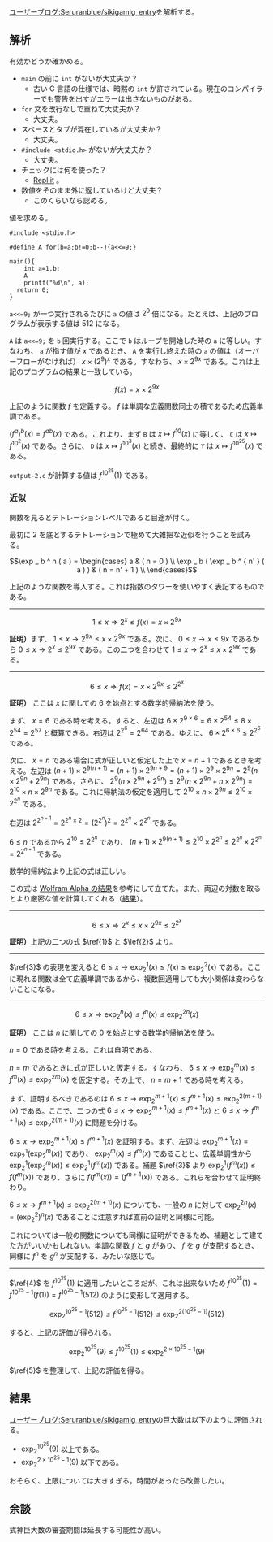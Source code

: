 [https://googology.wikia.org/ja/wiki/%E3%83%A6%E3%83%BC%E3%82%B6%E3%83%BC%E3%83%96%E3%83%AD%E3%82%B0:Seruranblue/sikigamig_entry?oldid=23186 ユーザーブログ:Seruranblue/sikigamig_entry]を解析する。

== 解析 ==

有効かどうか確かめる。

* <code>main</code> の前に <code>int</code> がないが大丈夫か？
** 古い C 言語の仕様では、暗黙の <code>int</code> が許されている。現在のコンパイラーでも警告を出すがエラーは出さないものがある。
* <code>for</code> 文を改行なしで重ねて大丈夫か？
** 大丈夫。
* スペースとタブが混在しているが大丈夫か？
** 大丈夫。
* <code><nowiki>#include <stdio.h></nowiki></code> がないが大丈夫か？
** 大丈夫。
* チェックには何を使った？
** [https://repl.it/languages/c Repl.it] 。
* 数値をそのまま外に返しているけど大丈夫？
** このくらいなら認める。

値を求める。

<pre>
#include <stdio.h>

#define A for(b=a;b!=0;b--){a<<=9;}

main(){
    int a=1,b;
    A
	printf("%d\n", a);
  return 0;
}
</pre>

<code>a<<=9;</code> が一つ実行されるたびに <code>a</code> の値は \( 2 ^ 9 \) 倍になる。たとえば、上記のプログラムが表示する値は \( 512 \) になる。

<code>A</code> は <code>a<<=9;</code> を <code>b</code> 回実行する。ここで <code>b</code> はループを開始した時の <code>a</code> に等しい。すなわち、 <code>a</code> が指す値が \( x \) であるとき、 <code>A</code> を実行し終えた時の <code>a</code> の値は（オーバーフローがなければ） \( x \times { ( 2 ^ 9 ) } ^ x \) である。すなわち、 \( x \times 2 ^ { 9 x } \) である。これは上記のプログラムの結果と一致している。

\[ f ( x ) = x \times 2 ^ { 9 x } \]

上記のように関数 \( f \) を定義する。 \( f \) は単調な広義関数同士の積であるため広義単調である。

\( { ( f ^ a ) } ^ b ( x ) = f ^ { a b } ( x ) \) である。これより、まず <code>B</code> は \( x \mapsto f ^ { 10 } ( x ) \) に等しく、 <code>C</code> は \( x \mapsto f ^ { { 10 } ^ 2 } ( x ) \) である。さらに、 <code>D</code> は \( x \mapsto f ^ { { 10 } ^ 3 } ( x ) \) と続き、最終的に <code>Y</code> は \( x \mapsto f ^ { { 10 } ^ { 25 } } ( x ) \) である。

<code>output-2.c</code> が計算する値は \( f ^ { { 10 } ^ { 25 } } ( 1 ) \) である。

=== 近似 ===

関数を見るとテトレーションレベルであると目途が付く。

最初に 2 を底とするテトレーションで極めて大雑把な近似を行うことを試みる。

\[ \exp _ b ^ n ( a ) = \begin{cases} a & ( n = 0 ) \\ \exp _ b ( \exp _ b ^ { n' } ( a ) ) & ( n = n' + 1 ) \\ \end{cases} \]

上記のような関数を導入する。これは指数のタワーを使いやすく表記するものである。

----

\[ 1 \le x \Longrightarrow 2 ^ x \le f ( x ) = x \times 2 ^ { 9 x } \tag{1} \]

'''証明）'''まず、 \( 1 \le x \rightarrow 2 ^ { 9 x } \le x \times 2 ^ { 9 x } \) である。次に、 \( 0 \le x \rightarrow x \le 9 x \) であるから \( 0 \le x \rightarrow 2 ^ x \le 2 ^ { 9 x } \) である。この二つを合わせて \( 1 \le x \rightarrow 2 ^ x \le x \times 2 ^ { 9 x } \) である。

----

\[ 6 \le x \Longrightarrow f ( x ) = x \times 2 ^ { 9 x } \le 2 ^ { 2 ^ x } \tag{2} \]

{{User:Hexirp/tcu}}
'''証明）'''
{{User:Hexirp/tcm}}
ここは \( x \) に関しての \( 6 \) を始点とする数学的帰納法を使う。

まず、 \( x = 6 \) である時を考える。すると、左辺は \( 6 \times 2 ^ { 9 \times 6 } = 6 \times 2 ^ { 54 } \le 8 \times 2 ^ { 54 } = 2 ^ { 57 } \) と概算できる。右辺は \( 2 ^ { 2 ^ 6 } = 2 ^ { 64 } \) である。ゆえに、 \( 6 \times 2 ^ { 6 \times 6 } \le 2 ^ { 2 ^ 6 } \) である。

次に、 \( x = n \) である場合に式が正しいと仮定した上で \( x = n + 1 \) であるときを考える。左辺は \( ( n + 1 ) \times 2 ^ { 9 ( n + 1 ) } = ( n + 1 ) \times 2 ^ { 9 n + 9 } = ( n + 1 ) \times 2 ^ 9 \times 2 ^ { 9 n } = 2 ^ 9 ( n \times 2 ^ { 9 n } + 2 ^ { 9 n } ) \) である。さらに、 \( 2 ^ 9 ( n \times 2 ^ { 9 n } + 2 ^ { 9 n } ) \le 2 ^ 9 ( n \times 2 ^ { 9 n } + n \times 2 ^ { 9 n } ) = 2 ^ { 10 } \times n \times 2 ^ { 9 n } \) である。これに帰納法の仮定を適用して \( 2 ^ { 10 } \times n \times 2 ^ { 9 n } \le 2 ^ { 10 } \times 2 ^ { 2 ^ n } \) である。

右辺は \( 2 ^ { 2 ^ { n + 1 } } = 2 ^ { 2 ^ n \times 2 } = { \big( 2 ^ { 2 ^ n } \big) } ^ 2 = 2 ^ { 2 ^ n } \times 2 ^ { 2 ^ n } \) である。

\( 6 \le n \) であるから \( 2 ^ { 10 } \le 2 ^ { 2 ^ n } \) であり、 \( ( n + 1 ) \times 2 ^ { 9 ( n + 1 ) } \le 2 ^ { 10 } \times 2 ^ { 2 ^ n } \le 2 ^ { 2 ^ n } \times 2 ^ { 2 ^ n } = 2 ^ { 2 ^ { n + 1 } } \) である。

数学的帰納法より上記の式は正しい。
{{User:Hexirp/tcl}}

この式は [https://www.wolframalpha.com/input/?i=2%5E%282%5Ex%29%3Dx*2%5E%289x%29&lang=ja Wolfram Alpha の結果]を参考にして立てた。また、両辺の対数を取るとより厳密な値を計算してくれる（[https://www.wolframalpha.com/input/?i=2%5Ex%3Dlog_2%28x*2%5E%289x%29%29&lang=ja 結果]）。

----

\[ 6 \le x \Longrightarrow 2 ^ x \le x \times 2 ^ { 9 x } \le 2 ^ { 2 ^ x } \tag{3} \]

'''証明）'''上記の二つの式 \( \ref{1} \) と \( \lef{2} \) より。

----

\( \ref{3} \) の表現を変えると \( 6 \le x \rightarrow \exp _ 2 ^ 1 ( x ) \le f ( x ) \le \exp _ 2 ^ 2 ( x ) \) である。ここに現れる関数は全て広義単調であるから、複数回適用しても大小関係は変わらないことになる。

----

\[ 6 \le x \Longrightarrow \exp _ 2 ^ n ( x ) \le f ^ n ( x ) \le \exp _ 2 ^ { 2 n } ( x ) \tag{4} \]

{{User:Hexirp/tcu}}
'''証明）'''
{{User:Hexirp/tcm}}
ここは \( n \) に関しての \( 0 \) を始点とする数学的帰納法を使う。

\( n = 0 \) である時を考える。これは自明である、

\( n = m \) であるときに式が正しいと仮定する。すなわち、 \( 6 \le x \rightarrow \exp _ 2 ^ m ( x ) \le f ^ m ( x ) \le \exp _ 2 ^ { 2 m } ( x ) \) を仮定する。その上で、 \( n = m + 1 \) である時を考える。

まず、証明するべきであるのは \( 6 \le x \rightarrow \exp _ 2 ^ { m + 1 } ( x ) \le f ^ { m + 1 } ( x ) \le \exp _ 2 ^ { 2 ( m + 1 ) } ( x ) \) である。ここで、二つの式 \( 6 \le x \rightarrow \exp _ 2 ^ { m + 1 } ( x ) \le f ^ { m + 1 } ( x ) \) と \( 6 \le x \rightarrow f ^ { m + 1 } ( x ) \le \exp _ 2 ^ { 2 ( m + 1 ) } ( x ) \) に問題を分ける。

\( 6 \le x \rightarrow \exp _ 2 ^ { m + 1 } ( x ) \le f ^ { m + 1 } ( x ) \) を証明する。まず、左辺は \( \exp _ 2 ^ { m + 1 } ( x ) = \exp _ 2 ^ 1 ( \exp _ 2 ^ m ( x ) ) \) であり、 \( \exp _ 2 ^ m ( x ) \le f ^ m ( x ) \) であることと、広義単調性から \( \exp _ 2 ^ 1 ( \exp _ 2 ^ m ( x ) ) \le \exp _ 2 ^ 1 ( f ^ m ( x ) ) \) である。補題 \( \ref{3} \) より \( \exp _ 2 ^ 1 ( f ^ m ( x ) ) \le f ( f ^ m ( x ) ) \) であり、さらに \( f ( f ^ m ( x ) ) = ( f ^ { m + 1 } ( x ) ) \) である。これらを合わせて証明終わり。

\( 6 \le x \rightarrow f ^ { m + 1 } ( x ) \le \exp _ 2 ^ { 2 ( m + 1 ) } ( x ) \) についても、一般の \( n \) に対して \( \exp _ 2 ^ { 2 n } ( x ) = ( \exp _ 2 ^ 2 ) ^ n ( x ) \) であることに注意すれば直前の証明と同様に可能。
{{User:Hexirp/tcl}}

これについては一般の関数についても同様に証明ができるため、補題として建てた方がいいかもしれない。単調な関数 \( f \) と \( g \) があり、 \( f \) を \( g \) が支配するとき、同様に \( f ^ n \) を \( g ^ n \) が支配する、みたいな感じで。

----

\( \ref{4} \) を \( f ^ { { 10 } ^ { 25 } } ( 1 ) \) に適用したいところだが、これは出来ないため \( f ^ { { 10 } ^ { 25 } } ( 1 ) = f ^ { { 10 } ^ { 25 } - 1 } ( f ( 1 ) ) = f ^ { { 10 } ^ { 25 } - 1 } ( 512 ) \) のように変形して適用する。

\[ \exp _ 2 ^ { { 10 } ^ { 25 } - 1 } ( 512 ) \le f ^ { { 10 } ^ { 25 } - 1 } ( 512 ) \le \exp _ 2 ^ { 2 ( { 10 } ^ { 25 } - 1 ) } ( 512 ) \tag{5} \]

すると、上記の評価が得られる。

\[ \exp _ 2 ^ { { 10 } ^ { 25 } } ( 9 ) \le f ^ { { 10 } ^ { 25 } } ( 1 ) \le \exp _ 2 ^ { 2 \times { 10 } ^ { 25 } - 1 } ( 9 ) \tag{6} \]

\( \ref{5} \) を整理して、上記の評価を得る。

== 結果 ==

[https://googology.wikia.org/ja/wiki/%E3%83%A6%E3%83%BC%E3%82%B6%E3%83%BC%E3%83%96%E3%83%AD%E3%82%B0:Seruranblue/sikigamig_entry?oldid=23186 ユーザーブログ:Seruranblue/sikigamig_entry]の巨大数は以下のように評価される。

* \( \exp _ 2 ^ { { 10 } ^ { 25 } } ( 9 ) \) 以上である。
* \( \exp _ 2 ^ { 2 \times { 10 } ^ { 25 } - 1 } ( 9 ) \) 以下である。

おそらく、上限については大きすぎる。時間があったら改善したい。

== 余談 ==

式神巨大数の審査期間は延長する可能性が高い。
